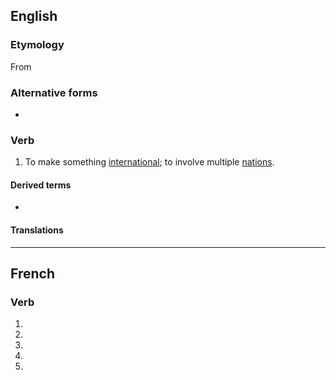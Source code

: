{{also|internationalisé}}

==English==

===Etymology===
From {{suffix|international|ise|lang=en}}

===Alternative forms===
* {{l|en|internationalize}}

===Verb===
{{en-verb|internationalis}}

# {{lb|en|British spelling}} To make something [[international]]; to involve multiple [[nation]]s.

====Derived terms====
* {{l|en|internationalisation}}

====Translations====
{{trans-see|to make international|internationalize}}

----

==French==

===Verb===
{{fr-verb-form}}

# {{inflection of|internationaliser||1|s|pres|indc|lang=fr}}
# {{inflection of|internationaliser||3|s|pres|indc|lang=fr}}
# {{inflection of|internationaliser||1|s|pres|subj|lang=fr}}
# {{inflection of|internationaliser||1|s|pres|subj|lang=fr}}
# {{inflection of|internationaliser||2|s|impr|lang=fr}}